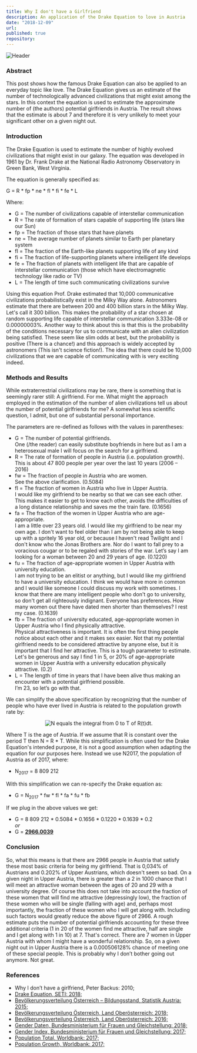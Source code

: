 ```yaml
---
title: Why I don't have a Girlfriend
description: An application of the Drake Equation to love in Austria
date: "2018-12-09"
url:
published: true
repository:
---
```


![Header](https://github.com/michabirklbauer/michabirklbauer.me/raw/master/cdn/blog/girlfriend/bg.jpg)

### Abstract

<div style={{ textAlign: 'justify' }}>

This post shows how the famous Drake Equation can also be applied to an everyday topic like love.
The Drake Equation gives us an estimate of the number of technologically advanced civilizations that
might exist among the stars. In this context the equation is used to estimate the approximate number of
(the authors) potential girlfriends in Austria. The result shows that the estimate is about 7 and therefore
it is very unlikely to meet your significant other on a given night out.

</div>

### Introduction

<div style={{ textAlign: 'justify' }}>

The Drake Equation is used to estimate the number of highly evolved civilizations that might exist in our galaxy. The equation was
developed in 1961 by Dr. Frank Drake at the National Radio Astronomy Observatory in Green Bank, West Virginia.

The equation is generally specified as:

</div>

<div style={{ textAlign: 'center' }}>

G = R * fp * ne * fl * fi * fe * L  

</div>

Where:

- G = The number of civilizations capable of interstellar communication
- R = The rate of formation of stars capable of supporting life (stars like our Sun)
- fp = The fraction of those stars that have planets
- ne = The average number of planets similar to Earth per planetary system
- fl = The fraction of the Earth-like planets supporting life of any kind
- fi = The fraction of life-supporting planets where intelligent life develops
- fe = The fraction of planets with intelligent life that are capable of interstellar communication (those which have electromagnetic technology like radio or TV)
- L = The length of time such communicating civilizations survive

<div style={{ textAlign: 'justify' }}>

Using this equation Prof. Drake estimated that 10,000 communicative civilizations probabilistically exist in the Milky Way alone. Astronomers
estimate that there are between 200 and 400 billion stars in the Milky Way. Let's call it 300 billion. This makes the probability of a star chosen
at random supporting life capable of interstellar communication 3.333e-08 or 0.00000003%. Another way to think about this is that this is the
probability of the conditions necessary for us to communicate with an alien civilization being satisfied. These seem like slim odds at best, but
the probability is positive (There is a chance!) and this approach is widely accepted by astronomers (This isn't science fiction!). The idea that
there could be 10,000 civilizations that we are capable of communicating with is very exciting indeed.

</div>

### Methods and Results

<div style={{ textAlign: 'justify' }}>

While extraterrestrial civilizations may be rare, there is something that is seemingly rarer still: A girlfriend. For me. What might the approach
employed in the estimation of the number of alien civilizations tell us about the number of potential girlfriends for me? A somewhat less scientific
question, I admit, but one of substantial personal importance.

The parameters are re-defined as follows with the values in parentheses:

</div>

- G = The number of potential girlfriends.  
  One (/the reader) can easily substitute boyfriends in here but as I am a heterosexual male I will focus on the search for a girlfriend.
- R = The rate of formation of people in Austria (i.e. population growth).  
  This is about 47 800 people per year over the last 10 years (2006 – 2016)
- fw = The fraction of people in Austria who are women.  
  See the above clarification. (0.5084)
- fl = The fraction of women in Austria who live in Upper Austria.  
  I would like my girlfriend to be nearby so that we can see each other. This makes it easier to get to know each other, avoids the difficulties of a long distance relationship and saves me the train fare. (0.1656)
- fa = The fraction of the women in Upper Austria who are age-appropriate.  
  I am a little over 23 years old. I would like my girlfriend to be near my own age. I don't want to feel older than I am by not being able to keep up with a spritely 16 year old, or because I haven't read Twilight and I don't know who the Jonas Brothers are. Nor do I want to fall prey to a voracious cougar or to be regaled with stories of the war. Let’s say I am looking for a woman between 20 and 29 years of age. (0.1220)
- fu = The fraction of age-appropriate women in Upper Austria with university education.  
  I am not trying to be an elitist or anything, but I would like my girlfriend to have a university education. I think we would have more in common and I would like someone I could discuss my work with sometimes. I know that there are many intelligent people who don't go to university, so don't get all righteously indignant. Everyone has preferences. How many women out there have dated men shorter than themselves? I rest my case. (0.1639)
- fb = The fraction of university educated, age-appropriate women in Upper Austria who I find physically attractive.  
  Physical attractiveness is important. It is often the first thing people notice about each other and it makes sex easier. Not that my potential girlfriend needs to be considered attractive by anyone else, but it is important that I find her attractive. This is a tough parameter to estimate. Let's be generous and say I find 1 in 5, or 20% of age-appropriate women in Upper Austria with a university education physically attractive. (0.2)
- L = The length of time in years that I have been alive thus making an encounter with a potential girlfriend possible.  
  I’m 23, so let’s go with that.

<div style={{ textAlign: 'justify' }}>

We can simplify the above specification by recognizing that the number of people who have ever lived in Austria is related to the population growth rate by:

</div>

<div align='center'>

![N equals the integral from 0 to T of R(t)dt.](https://github.com/michabirklbauer/michabirklbauer.me/raw/master/cdn/blog/girlfriend/formula.jpg)

</div>

<div style={{ textAlign: 'justify' }}>

Where T is the age of Austria. If we assume that R is constant over the period T then N = R * T. While this simplification is often used for the Drake
Equation's intended purpose, it is not a good assumption when adapting the equation for our purposes here. Instead we use N2017, the population of Austria
as of 2017, where:

- N<sub>2017</sub> = 8 809 212

With this simplification we can re-specify the Drake equation as:

- G = N<sub>2017</sub> * fw * fl * fa * fu * fb

If we plug in the above values we get:

- G = 8 809 212 * 0.5084 * 0.1656 * 0.1220 * 0.1639 * 0.2  
  _or_
- G = <b><ins>2966.0039</ins></b>

</div>

### Conclusion

<div style={{ textAlign: 'justify' }}>

So, what this means is that there are 2966 people in Austria that satisfy these most basic criteria for being my girlfriend. That is 0,034% of Austrians
and 0.202% of Upper Austrians, which doesn't seem so bad. On a given night in Upper Austria, there is greater than a 2 in 1000 chance that I will meet an
attractive woman between the ages of 20 and 29 with a university degree. Of course this does not take into account the fraction of these women that will
find me attractive (depressingly low), the fraction of these women who will be single (falling with age) and, perhaps most importantly, the fraction of
these women who I will get along with. Including such factors would greatly reduce the above figure of 2966. A rough estimate puts the number of potential
girlfriends accounting for these three additional criteria (1 in 20 of the women find me attractive, half are single and I get along with 1 in 10) at 7.
That's correct. There are 7 women in Upper Austria with whom I might have a wonderful relationship. So, on a given night out in Upper Austria there is a
0.000506128% chance of meeting one of these special people. This is probably why I don’t bother going out anymore. Not great.

</div>

### References

- Why I don’t have a girlfriend, Peter Backus: 2010;
- [Drake Equation, SETI: 2018;](https://www.seti.org/drake-equation)
- [Bevölkerungsverteilung Österreich – Bildungsstand, Statistik Austria: 2015;](https://www.statistik.at/web_de/statistiken/menschen_und_gesellschaft/bildung_und_kultur/bildungsstand_der_bevoelkerung/113112.html)
- [Bevölkerungsverteilung Österreich, Land Oberösterreich: 2018;](http://www.land-oberoesterreich.gv.at/119788.htm?facetFilter=OgdCategorization&facetValue=Bev%C3%B6lkerung)
- [Bevölkerungsverteilung Österreich, Land Oberösterreich: 2016;](https://www.land-oberoesterreich.gv.at/Mediendateien/Formulare/DokumenteAbt_Stat/Ueberblick_Geschlecht_Alter.pdf)
- [Gender Daten, Bundesministerium für Frauen und Gleichstellung: 2018;](https://www.bmgf.gv.at/home/Frauen_Gleichstellung/Gender_Mainstreaming_Budgeting/Gender_Daten/)
- [Gender Index, Bundesministerium für Frauen und Gleichstellung: 2017;](https://www.bmgf.gv.at/cms/home/attachments/4/0/6/CH1615/CMS1466704222401/gender_index_2017_stand_10-2017_barrierefrei.pdf)
- [Population Total, Worldbank: 2017;](https://data.worldbank.org/indicator/SP.POP.TOTL?locations=AT)
- [Population Growth, Worldbank: 2017;](https://data.worldbank.org/indicator/SP.POP.GROW?end=2017&locations=AT&start=1960)
